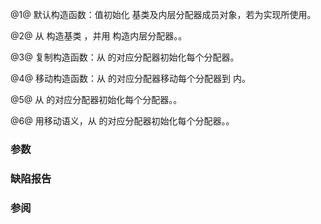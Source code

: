 {{cpp/memory/scoped_allocator_adaptor/title|{{br}}scoped_allocator_adaptor}}
{{cpp/memory/scoped_allocator_adaptor/navbar}}
{{dcl begin}}
{{dcl header|scoped_allocator}}
{{dcl|num=1|since=c++11| 
scoped_allocator_adaptor();
}}
{{dcl|num=2|since=c++11| 
template&lt; class OuterA2 &gt;
scoped_allocator_adaptor(
    OuterA2&amp;&amp; outerAlloc, const InnerAllocs&amp;... innerAllocs
) noexcept;
}}
{{dcl|num=3|since=c++11| 
scoped_allocator_adaptor(
    const scoped_allocator_adaptor&amp; other
) noexcept;
}}
{{dcl|num=4|since=c++11| 
scoped_allocator_adaptor(
    scoped_allocator_adaptor&amp;&amp; other
) noexcept;
}}
{{dcl|num=5|since=c++11| 
template&lt; class OuterA2 &gt;
scoped_allocator_adaptor(
    const scoped_allocator_adaptor&lt;OuterA2, InnerAllocs...&gt;&amp; other
) noexcept;
}}
{{dcl|num=6|since=c++11| 
template&lt; class OuterA2 &gt;
scoped_allocator_adaptor(
    scoped_allocator_adaptor&lt;OuterA2, InnerAllocs...&gt;&amp;&amp; other
) noexcept;
}}
{{dcl end}}

@1@ 默认构造函数：值初始化 {{tt|OuterAlloc}} 基类及内层分配器成员对象，若为实现所使用。

@2@ 从 {{c|std::forward&lt;OuterA2&gt;(outerAlloc)}} 构造基类 {{tt|OuterAlloc}}，并用 {{tt|innerAllocs...}} 构造内层分配器。{{cpp/enable_if| {{c|std::is_constructible&lt;OuterAlloc, OuterA2&gt;::value}} 为 {{c|true}} }}。

@3@ 复制构造函数：从 {{c|other}} 的对应分配器初始化每个分配器。

@4@ 移动构造函数：从 {{c|other}} 的对应分配器移动每个分配器到 {{tt|*this}} 内。

@5@ 从 {{c|other}} 的对应分配器初始化每个分配器。{{cpp/enable_if| {{c|std::is_constructible&lt;OuterAlloc, const OuterA2&amp;&gt;::value}} 为 {{c|true}} }}。

@6@ 用移动语义，从 {{c|other}} 的对应分配器初始化每个分配器。{{cpp/enable_if| {{c|std::is_constructible&lt;OuterAlloc, OuterA2&gt;::value}} 为 {{c|true}} }}。

===参数===
{{par begin}}
{{par|outerAlloc|外层分配器的构造函数实参}}
{{par|innerAllocs...|内层分配其的构造函数实参}}
{{par|other|另一 {{tt|std::scoped_allocator_adaptor}}}}
{{par end}}

=== 缺陷报告 ===
{{dr list begin}}
{{dr list item|wg=lwg|dr=2782|std=C++11|before=接收 {{tt|OuterA2}} 的构造函数未受约束，干扰到元编程|after=添加了约束}}
{{dr list end}}

===参阅===
{{dsc begin}}
{{dsc inc|cpp/memory/scoped_allocator_adaptor/dsc allocate}}
{{dsc inc|cpp/memory/scoped_allocator_adaptor/dsc construct}}
{{dsc end}}

{{langlinks|de|en|es|fr|it|ja|pt|ru}}